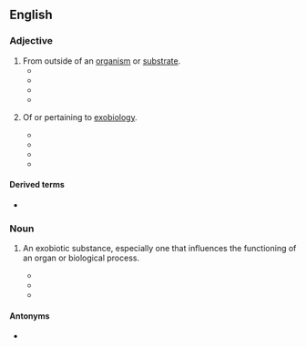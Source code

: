 ==English==

===Adjective===
{{en-adj}}

# From outside of an [[organism]] or [[substrate]].
#* {{quote-book|year=2000  |title=Dehydroepiandrosterone (DHEA) |author=Mohammed Y. Kalimi & ‎William Regelson |ISBN=3110161117 |passage=Work historically performed by toxicologists has provided an impressive list of endogenous and '''exobiotic''' compounds termed peroxisome proliferators (PP) which were so named for their ability following chronic high dose administration to rodents, to increase the number and activities of an essential intracellular organelle termed the peroxisome. }}
#* {{quote-book|year=2012 |title=Trends in Contrast Media |author=Henrik S. Thomsen, ‎Robert N. Muller & ‎Robert F. Mattrey |page=185 |ISBN=3642598145 |passage= Little is known about the clinical safety of '''exobiotic''' polymers. }}
#* {{quote-book|year=2013 |title=Plant-Microbe Interactions |author=B.B. Biswas & ‎H.K. Das |page=74 |ISBN=1489917071 |passage=Due to soil types and other '''exobiotic''' factors (e.g water supply and temperature) many microenvironments may be present, leading to the need for polysaccharides adapted to these conditions. }}
#* {{quote-book|year=2015 |title=Amino acids, peptides and proteins: Volume 40 |author=Maxim Ryadnov & ‎Ferenc Hudecz |page=18 |ISBN=1782620591 |passage=In any case, OXLs from C<sup>α</sup>-trisubstituted residues were extensively employed for the preparation of enantiomerically α-amino acid derivatives  and  C<sup>α</sup>-tetrasubstituted α-amino acids (in the latter experiments, also in the context of investigations in the prebiotic and '''exobiotic''' fields). }}
# {{rfv-sense}} Of or pertaining to [[exobiology]].
#* {{quote-book|year=1981 |title=Proceedings - Volume 23 |page=109 |passage=For example, terran contamination could result in the introduction of '''exobiotic''' organisms, the initiation of chemical reactions or changes, or the mutation of either 12 indigenous or exogenous organisms. }}
#* {{quote-book|year=2002  |title=The Living Goddess |author=Linda Johnsen |ISBN=0936663286 |passage=Around me were computer databases filled with records of innumerable galaxies, '''exobiotic''' life forms and extraterrestrial cultures. }}
#* {{quote-book|year=2007 |title=The Biomarker Guide |author=K. E. Peters, ‎C. C. Walters, & ‎J. M. Moldowan |ISBN=1107079624 |passage=Lake Vostok may represent the closest analog to the subglacial environments that existed during the Neoproterozoic Era on Earth or '''exobiotic''' environments on Mars or Europa, the ice-covered moon of Jupiter. }}
#* {{quote-book|year=2012  |title=Star Wars: Death Star |author=Michael Reaves & ‎Steve Perry |page=77 |ISBN=1448164427 |passage=Some kind of '''exobiotic''' plague had run through the animal stock seven months back, and half of them had died. }}


====Derived terms====
* {{l|en|exobiotically}}

===Noun===
{{en-noun}}

# {{lb|en|medicine}} An exobiotic substance, especially one that influences the functioning of an organ or biological process. 
#* {{quote-book|year=1996 |title=Adrenal in Toxicology: Target Organ and Modulator of Toxicity |author=Philip W. Harvey |page=74 |ISBN=0748403302 |passage=We have listed an example of an '''exobiotic''' which influences each identified step, but it should be remembered that this is far from an exhaustive list of the '''exobiotics''' which affect adrenal function.  }}
#* {{quote-book|title=Chronic Liver Failure: Mechanisms and Management|page=43|author=Pere Ginès|year=2010|passage=The liver is exposed to millions of antigens and '''exobiotics'''. If every contact would stimulate the immune system, the liver would be in a permanent state of inflammation.}}
#* {{quote-book|title=Handbook of Preformulation: Chemical, Biological, and Botanical Drugs|author=Sarfaraz K. Niazi|year=2006|passage=ADME and chemical reactivity-related toxicity is low, while biological receptor activity is of higher dimension in chemistry space, and this is partly explainable by evolutionary pressures on ADME to deal with endobiotics and '''exobiotics'''.}}

====Antonyms====
* {{l|en|endobiotic}}